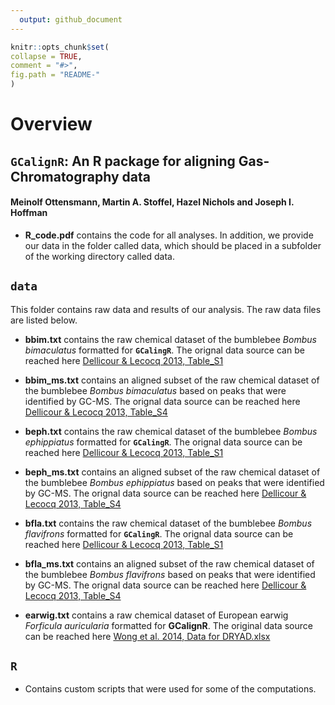 ```yaml
---
  output: github_document
---
```

  
  ```r
knitr::opts_chunk$set(
  collapse = TRUE,
  comment = "#>",
  fig.path = "README-"
)
```

# Overview 
## `GCalignR`: An R package for aligning Gas-Chromatography data
#### Meinolf Ottensmann, Martin A. Stoffel, Hazel Nichols and Joseph I. Hoffman 

* **R_code.pdf** contains the code for all analyses. In addition, we provide our data in the folder called data, which should be placed in a subfolder of the working directory called data.

## **`data`**
This folder contains raw data and results of our analysis. The raw data files are listed below.

+ **bbim.txt** contains the raw chemical dataset of the bumblebee *Bombus bimaculatus* formatted for **`GCalingR`**. The orignal data source can be reached here [Dellicour & Lecocq 2013, Table_S1]( http://onlinelibrary.wiley.com/store/10.1002/jssc.201300388/asset/supinfo/jssc3437-sup-0001-TableS1.zip?v=1&s=57d5d58273d1d4207e70c72cecd5bba4b1fe95a1)

+ **bbim_ms.txt** contains an aligned subset of the raw chemical dataset of the bumblebee *Bombus bimaculatus* based on peaks that were identified by GC-MS. The orignal data source can be reached here [Dellicour & Lecocq 2013, Table_S4]( http://onlinelibrary.wiley.com/store/10.1002/jssc.201300388/asset/supinfo/jssc3437-sup-0001-TableS1.zip?v=1&s=57d5d58273d1d4207e70c72cecd5bba4b1fe95a1)

+ **beph.txt** contains the raw chemical dataset of the bumblebee *Bombus ephippiatus* formatted for **`GCalingR`**. The orignal data source can be reached here [Dellicour & Lecocq 2013, Table_S1]( http://onlinelibrary.wiley.com/store/10.1002/jssc.201300388/asset/supinfo/jssc3437-sup-0001-TableS1.zip?v=1&s=57d5d58273d1d4207e70c72cecd5bba4b1fe95a1)

+ **beph_ms.txt** contains an aligned subset of the raw chemical dataset of the bumblebee *Bombus ephippiatus* based on peaks that were identified by GC-MS. The orignal data source can be reached here [Dellicour & Lecocq 2013, Table_S4]( http://onlinelibrary.wiley.com/store/10.1002/jssc.201300388/asset/supinfo/jssc3437-sup-0001-TableS1.zip?v=1&s=57d5d58273d1d4207e70c72cecd5bba4b1fe95a1)

+ **bfla.txt** contains the raw chemical dataset of the bumblebee *Bombus flavifrons* formatted for **`GCalingR`**. The orignal data source can be reached here [Dellicour & Lecocq 2013, Table_S1]( http://onlinelibrary.wiley.com/store/10.1002/jssc.201300388/asset/supinfo/jssc3437-sup-0001-TableS1.zip?v=1&s=57d5d58273d1d4207e70c72cecd5bba4b1fe95a1)


+ **bfla_ms.txt** contains an aligned subset of the raw chemical dataset of the bumblebee *Bombus flavifrons* based on peaks that were identified by GC-MS. The orignal data source can be reached here [Dellicour & Lecocq 2013, Table_S4]( http://onlinelibrary.wiley.com/store/10.1002/jssc.201300388/asset/supinfo/jssc3437-sup-0001-TableS1.zip?v=1&s=57d5d58273d1d4207e70c72cecd5bba4b1fe95a1)

+ **earwig.txt** contains a raw chemical dataset of European earwig *Forficula auricularia* formatted for **GCalignR**. The original data source can be reached here [Wong et al. 2014,  	Data for DRYAD.xlsx](https://datadryad.org/resource/doi:10.5061/dryad.73180)

## **`R`**
+ Contains custom scripts that were used for some of the computations.